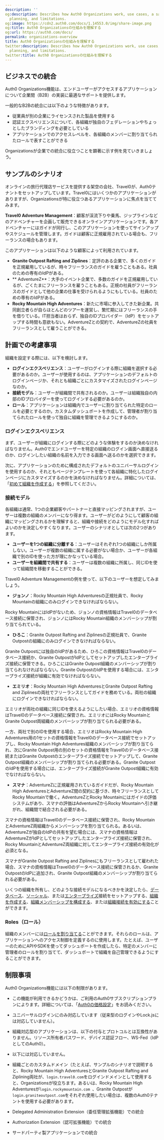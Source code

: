 ```yaml
---
description: ''
og:description: Describes how Auth0 Organizations work, use cases, a sample scenario,
  planning, and limitations.
og:image: https://cdn2.auth0.com/docs/1.14553.0/img/share-image.png
og:title: Auth0 Organizationsの仕組みを理解する
og:url: https://auth0.com/docs/
permalink: organizations-overview
title: Auth0 Organizationsの仕組みを理解する
twitter:description: Describes how Auth0 Organizations work, use cases, a sample scenario,
  planning, and limitations.
twitter:title: Auth0 Organizationsの仕組みを理解する
---
```




## ビジネスでの統合

Auth0 Organizations機能は、エンドユーザーがアクセスするアプリケーションについて企業間（B2B）の実装に最適なサポートを提供します。

一般的なB2Bの統合には以下のような特徴があります。

* 従業員が別の企業にライセンスされた製品を使用する
* 認証エクスペリエンスについて、各組織が独自のフェデレーションやちょっとしたブランディングを必要としている
* アプリケーションでのアクセスレベルを、各組織のメンバーに割り当てられたロールで表すことができる

Organizationsが企業での統合に役立つことを顕著に示す例を見ていきましょう。

## サンプルのシナリオ

オンラインの旅行代理店サービスを提供する架空の会社、Travel0が、Auth0テナントをセットアップしています。Travel0にはいくつかのアプリケーションがありますが、Organizationsが特に役立つあるアプリケーションに焦点を当ててみます。

**Travel0 Adventure Management**：顧客が渓流下りや乗馬、ジップラインなどのアドベンチャーを企画して販売できるオンラインアプリケーションです。各アドベンチャーにはガイドが同行し、このアプリケーションを使ってサインアップやスケジュールを管理します。ガイドは顧客に正規雇用されている場合も、フリーランスの場合もあります。

このアプリケーションは以下のような顧客によって利用されています。

* **Granite Outpost Rafting and Ziplines**：定評のある企業で、多くのガイドを正規雇用しているが、時々フリーランスのガイドを雇うこともある。社員のための専有のIdPがある。
* ** AdventureZ**：大手のイベント企業で、多数のガイドを正規雇用しているが、ごくたまにフリーランスを雇うこともある。正規の社員がフリーランスのガイドとして他の企業の仕事を受けられるようにもしている。社員のための専有のIdPがある。
* **Rocky Mountain High Adventures**：新たに市場に参入してきた新企業。共同創立者らが自らほとんどのツアーを運営し、繁忙期にはフリーランスの手を借りている。IT担当者はおらず、独自のIDプロバイダー（IdP）をセットアップする時間も意欲もない。AdventureZとの契約で、AdventureZの社員をフリーランスとして雇うことができる。

## 計画での考慮事項

組織を設定する際には、以下を検討します。

* **ログインエクスペリエンス**：ユーザーがログインする際に組織を選択する必要があるのか。ユーザーが使用するのは、アプリケーションのデフォルトのログインページか、それとも組織ごとにカスタマイズされたログインページなのか。
* **接続モデル**：ユーザーが組織間で共有されるのか。ユーザーは組織独自の内部のIDプロバイダーを使ってログインする必要があるのか。
* **ロール**：アプリケーションは組織内でユーザーに割り当てられた特定のロールを必要とするのか。カスタムダッシュボートを作成して、管理者が割り当てられたロールを使って独自に組織を管理できるようにするのか。

### ログインエクスペリエンス

まず、ユーザーが組織にログインする際にどのような体験をするのか決めなければなりません。Auth0でエンドユーザーを特定の組織のログイン画面へ直接送るのか、ログインしたい組織の名前を入力できる画面へ送るのかを選択できます。

次に、アプリケーションのために構成されたデフォルトのユニバーサルログインを使用するのか、それともページテンプレートを使って各組織に特化したログインページにカスタマイズするのかを決めなければなりません。詳細については、「[初めて組織を作成する](/organizations/create-first-organization)」を参照してください。

### 接続モデル

各組織は通常、1つの企業顧客やパートナーと直接マッピングされますが、ユーザーは複数の組織のメンバーになり得ます。ユーザーがどのようにして顧客の組織にマッピングされるかを理解すると、組織や接続をどのようにモデル化すればよいのかを決定しやすくなります。ユーザーのシナリオとしては次の2つがあります。

* **ユーザーを1つの組織に分離する**：ユーザーはそれぞれ1つの組織にしか所属しない。ユーザーが複数の組織に属する必要がない場合か、ユーザーが各組織で別のIDを使った方が理にかなっている場合。
* **ユーザーを組織間で共有する**：ユーザーは複数の組織に所属し、同じIDを使って組織間を移動することができる。

Travel0 Adventure Managementの例を使って、以下のユーザーを想定してみましょう。

* **ジョンノ**：Rocky Mountain High Adventuresの正規社員で、Rocky Mountainの組織にのみログインできなければならない。

Rocky MountainにはIdPがないため、ジョンノの資格情報はTravel0のデータベース接続に保管され、ジョンノにはRocky Mountain組織のメンバーシップが割り当てられている。
* **ひろこ**：Granite Outpost Rafting and Ziplinesの正規社員で、Granite Outpostの組織にのみログインできなければならない。

Granite Outpostには独自のIdPがあるため、ひろこの資格情報はTravel0のデータベース接続か、Granite OutpostがIdPとしてセットアップしたエンタープライズ接続に保管できる。ひろこにはGranite Outpost組織のメンバーシップが割り当てられなければならない。Granite OutpostのIdPを使用する場合には、エンタープライズ接続が組織に有効でなければならない。
* **エミリオ**：Rocky Mountain High AdventuresとGranite Outpost Rafting and Ziplinesの両社でフリーランスとしてガイドを務めている。両社の組織にログインできなければならない。

エミリオが両社の組織に同じIDを使えるようにしたい場合、エミリオの資格情報はTravel0のデータベース接続に保管され、エミリオにはRocky MountainとGranite Outpost両組織のメンバーシップが割り当てられる必要がある。

一方、両社で別のIDを使用する場合、エミリオはRocky Mountain High Adventures用の1セットの資格情報をTravel0のデータベース接続でセットアップし、Rocky Mountain High Adventures組織のメンバーシップが割り当てられ、次にGranite Outpost用の別のセットの資格情報をTravel0のデータベース接続またはGranite Outpostのエンタープライズ接続でセットアップして、Granite Outpost組織のメンバーシップが割り当てられる必要がある。Granite OutpostのIdPを使用する場合には、エンタープライズ接続がGranite Outpost組織に有効でなければならない。
* **スマナ**：AdventureZに正規雇用されているガイドだが、Rocky Mountain High AdventuresとAdventureZ間の契約に基づき、時々フリーランスとしてRocky Mountainで働く。AdventureZとRocky Mountainにはガイドの評価システムがあり、スマナの評価はAdventureZからRocky Mountainへ引き継がれ、組織間で結合される必要がある。

スマナの資格情報はTravel0のデータベース接続に保管され、Rocky MountainとAdventureZ両組織からメンバーシップを割り当てられる。あるいは、AdventureZが独自のIdPの共有を望む場合には、スマナの資格情報はAdventureZがIdPとしてセットアップしたエンタープライズ接続に保管され、Rocky MountainとAdventureZ両組織に対してエンタープライズ接続の有効化が必須となる。

スマナがGranite Outpost Rafting and Ziplinesにもフリーランスとして雇われた場合、スマナの資格情報はTravel0のデータベース接続に保管されるか、Granite OutpostのIdPに追加され、Granite Outpost組織のメンバーシップが割り当てられる必要がある。

いくつの組織を所有し、どのような接続モデルになるべきかを決定したら、[データベース](/connections/database)、[ソーシャル](/connections/identity-providers-social)、または[エンタープライズ](/connections/identity-providers-enterprise)接続をセットアップする、[組織を作成する](/organizations/create-organizations)、[組織メンバーシップを構成する](/organizations/invite-members)、または[組織接続を有効にする](/organizations/enable-connections)ことができます。

### Roles（ロール）

組織のメンバーには[ロールを割り当てる](/organizations/add-member-roles)ことができます。それらのロールは、アプリケーションへのアクセス制御を定義するのに使用します。たとえば、ユーザーのためにAPIやSDKを使ってダッシュボートを作成したら、特定のメンバーに管理者のロールを割り当てて、ダッシュボートで組織を自己管理できるようにすることができます。



## 制限事項

Auth0 Organizations機能には以下の制限があります。

* この機能が利用できるかどうかは、ご利用のAuth0サブスクリプションプランによります。詳細については、「[Auth0の価格設定](https://auth0.com/pricing/)」をお読みください。
* ユニバーサルログインにのみ対応しています（従来型のログインやLock.jsには対応していません）。
* 組織対応型のアプリケーションは、以下の付与とプロトコルとは互換性がありません。リソース所有者パスワード、デバイス認証フロー、WS-Fed（IdPとしてのAuth0）。
* 以下には対応していません。

* 組織ごとのカスタムドメイン（たとえば、サンプルのシナリオで説明すると、Rocky Mountain High AdventuresとGranite Outpost Rafting and Ziplining両社が、`login.travel0.com`をログインドメインとして使用すると、Organizationsが役立ちます。あるいは、Rocky Mountain High Adventuresが`login.rockymountain.com `、Granite Outpostが`login.graniteoutpost.com`をそれぞれ使用したい場合は、複数のAuth0テナントを使用する必要があります。
* Delegated Administration Extension（委任管理拡張機能）での統合
* Authorization Extension（認可拡張機能）での統合
* サードパーティ製アプリケーションでの統合